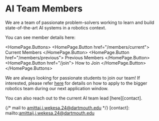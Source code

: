 
# AI Team Members

We are a team of passionate problem-solvers
working to learn and build state-of-the-art AI systems
in a robotics context.

You can see member details here:

<HomePage.Buttons>
  <HomePage.Button href="/members/current">
    Current Members
  </HomePage.Button>
  <HomePage.Button href="/members/previous">
    Previous Members
  </HomePage.Button>
  <HomePage.Button href="/join">
    How to Join
  </HomePage.Button>
</HomePage.Buttons>

We are always looking for passionate students to join our team!
If interested, please refer [here][join] for details on how to apply
to the bigger robotics team during our next application window.

You can also reach out to the current AI team lead [here][contact].

[current]: /members/current
[previous]: /members/previous

[join]: /join

{/* mail to amittai.j.wekesa.24@dartmouth.edu */}
[contact]: mailto:amittaij.j.wekesa.24@dartmouth.edu
